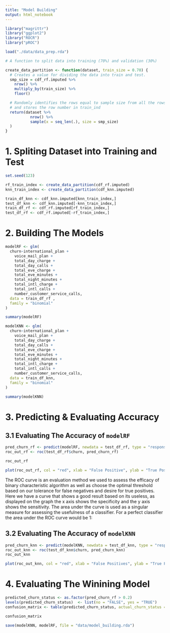```yaml
---
title: "Model Building"
output: html_notebook
---
```


```r
library("magrittr")
library("ggplot2")
library("ROCR")
library("pROC")
```

```r
load("./data/data_prep.rda")
```

```r
# A function to split data into training (70%) and validation (30%)

create_data_partition <- function(dataset, train_size = 0.70) {
  # Creates a value for dividing the data into train and test.
  smp_size = cdf_rf.imputed %>%
    nrow() %>%
    multiply_by(train_size) %>%
    floor()

  # Randomly identifies the rows equal to sample size from all the rows of dataset dataset
  # and stores the row number in train_ind
  return(dataset %>%
           nrow() %>%
           sample(x = seq_len(.), size = smp_size)
  )
}
```

# 1. Spliting Dataset into Training and Test

```r
set.seed(123)

rf_train_index <- create_data_partition(cdf_rf.imputed)
knn_train_index <- create_data_partition(cdf_knn.imputed)

train_df_knn <- cdf_knn.imputed[knn_train_index,]
test_df_knn <- cdf_knn.imputed[-knn_train_index,]
train_df_rf <- cdf_rf.imputed[rf_train_index,]
test_df_rf <- cdf_rf.imputed[-rf_train_index,]
```

# 2. Building The Models
```r
modelRF <- glm(
  churn~international_plan +
    voice_mail_plan +
    total_day_charge +
    total_day_calls +
    total_eve_charge +
    total_eve_minutes +
    total_night_minutes +
    total_intl_charge +
    total_intl_calls +
    number_customer_service_calls,
  data = train_df_rf ,
  family = "binomial"
)

summary(modelRF)
```


```r
modelKNN <- glm(
  churn~international_plan +
    voice_mail_plan +
    total_day_charge +
    total_day_calls +
    total_eve_charge +
    total_eve_minutes +
    total_night_minutes +
    total_intl_charge +
    total_intl_calls +
    number_customer_service_calls,
  data = train_df_knn,
  family = "binomial"
)

summary(modelKNN)
```

# 3. Predicting & Evaluating Accuracy

## 3.1 Evaluating The Accuracy of `modelRF`

```r
pred_churn_rf <- predict(modelRF, newdata = test_df_rf, type = "response")
roc_out_rf <- roc(test_df_rf$churn, pred_churn_rf)

roc_out_rf
```

```r
plot(roc_out_rf, col = "red", xlab = "False Positive", ylab = "True Positive")
```

The ROC curve is an evaluation method we used to assess the efficacy of binary characteristic algorithm as well as choose the optimal threshold based on our tolerance for false negatives and desire for true positives. Here we have a curve that shows a good result based on its useless, as displayed on the graph the x axis shows the specificity and the y axis shows the sensitivity. The area under the curve is used as a singular measure for assessing the usefulness of a classifier. For a perfect classifier the area under the ROC curve would be 1:


## 3.2 Evaluating The Accuracy of `modelKNN`
```r
pred_churn_knn <- predict(modelKNN, newdata = test_df_knn, type = "response")
roc_out_knn <- roc(test_df_knn$churn, pred_churn_knn)
roc_out_knn
```

```r
plot(roc_out_knn, col = "red", xlab = "False Positives", ylab = "True Positives")
```

# 4. Evaluating The Winining Model

```r
predicted_churn_status <- as.factor(pred_churn_rf > 0.2)
levels(predicted_churn_status)  <- list(no = "FALSE", yes = "TRUE")
confusion_matrix <- table(predicted_churn_status, actual_churn_status = test_df_rf$churn)

confusion_matrix
```

```r
save(modelKNN, modelRF, file = "data/model_building.rda")
```

